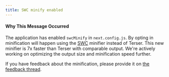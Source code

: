 ```yaml
---
title: SWC minify enabled
---
```


#### Why This Message Occurred

The application has enabled `swcMinify` in `next.config.js`. By opting in minification will happen using the [SWC](https://swc.rs) minifier instead of Terser. This new minifier is 7x faster than Terser with comparable output. We're actively working on optimizing the output size and minification speed further.

If you have feedback about the minification, please provide it on [the feedback thread](https://github.com/vercel/next.js/discussions/30237).
